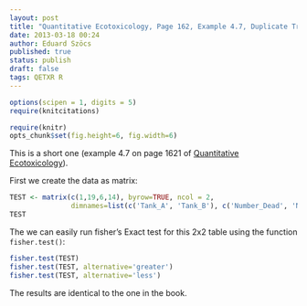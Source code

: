 ```yaml
---
layout: post
title: "Quantitative Ecotoxicology, Page 162, Example 4.7, Duplicate Treatments"
date: 2013-03-18 00:24
author: Eduard Szöcs
published: true
status: publish
draft: false
tags: QETXR R
---
```

```r
options(scipen = 1, digits = 5)
require(knitcitations)
```
```r
require(knitr)
opts_chunk$set(fig.height=6, fig.width=6)
```

This is a short one (example 4.7 on page 1621 of [Quantitative Ecotoxicology](http://www.crcpress.com/product/isbn/9781439835647)). 

First we create the data as matrix:
```r
TEST <- matrix(c(1,19,6,14), byrow=TRUE, ncol = 2, 
               dimnames=list(c('Tank_A', 'Tank_B'), c('Number_Dead', 'Number_Surviving')))
TEST
```


The we can easily run fisher's Exact test for this 2x2 table using the function `fisher.test()`:
```r
fisher.test(TEST)
fisher.test(TEST, alternative='greater')
fisher.test(TEST, alternative='less')
```

The results are identical to the one in the book.
